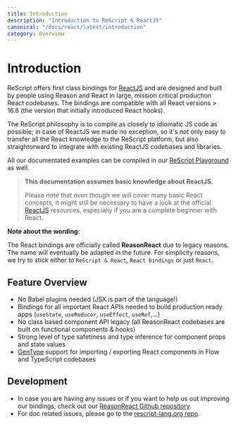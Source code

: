 ```yaml
---
title: Introduction
description: "Introduction to ReScript & ReactJS"
canonical: "/docs/react/latest/introduction"
category: Overview
---
```


# Introduction

ReScript offers first class bindings for [ReactJS](https://reactjs.org) and are designed and built by people using Reason and React in large, mission critical production React codebases. The bindings are compatible with all React versions > 16.8 (the version that initially introduced React hooks).

The ReScript philosophy is to compile as closely to idiomatic JS code as possible; in case of ReactJS we made no exception, so it's not only easy to transfer all the React knowledge to the ReScript platform, but also straightorward to integrate with existing ReactJS codebases and libraries.

All our documentated examples can be compiled in our [ReScript Playground](/try) as well.

> **This documentation assumes basic knowledge about ReactJS.**
>
> Please note that even though we will cover many basic React concepts, it might still be necessary to have a look at the official [ReactJS](https://reactjs.org) resources, especially if you are a complete beginner with React.

<Warn>

**Note about the wording:**

The React bindings are officially called **ReasonReact** due to legacy reasons. The name will eventually be adapted in the future. For simplicity reasons, we try to stick either to `ReScript & React`, `React bindings` or just `React`. 

</Warn>

## Feature Overview

- No Babel plugins needed (JSX is part of the language!)
- Bindings for all important React APIs needed to build production ready apps (`useState`, `useReducer`, `useEffect`, `useRef`,...)
- No class based component API legacy (all ReasonReact codebases are built on functional components & hooks)
- Strong level of type safetiness and type inference for component props and state values
- [GenType](/docs/gentype/latest/introduction) support for importing / exporting React components in Flow and TypeScript codebases

## Development

 - In case you are having any issues or if you want to help us out improving our bindings, check out our [ReasonReact Github repository](https://github.com/reasonml/reason-react).
- For doc related issues, please go to the [rescript-lang.org repo](https://github.com/reason-association/rescript-lang.org).
